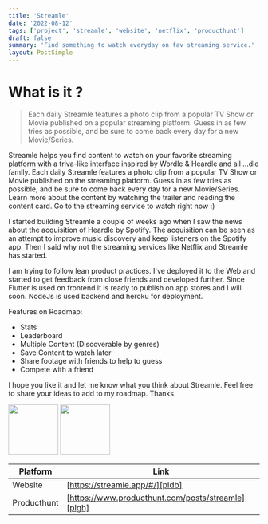 ```yaml
---
title: 'Streamle'
date: '2022-08-12'
tags: ['project', 'streamle', 'website', 'netflix', 'producthunt']
draft: false
summary: 'Find something to watch everyday on fav streaming service.'
layout: PostSimple
---
```


# What is it ?

> Each daily Streamle features a photo clip from a popular TV Show or Movie published on a popular streaming platform. Guess in as few tries as possible, and be sure to come back every day for a new Movie/Series.

Streamle helps you find content to watch on your favorite streaming platform with a triva-like interface inspired by Wordle & Heardle and all ...dle family. Each daily Streamle features a photo clip from a popular TV Show or Movie published on the streaming platform. Guess in as few tries as possible, and be sure to come back every day for a new Movie/Series. Learn more about the content by watching the trailer and reading the content card. Go to the streaming service to watch right now :)

I started building Streamle a couple of weeks ago when I saw the news about the acquisition of Heardle by Spotify. The acquisition can be seen as an attempt to improve music discovery and keep listeners on the Spotify app. Then I said why not the streaming services like Netflix and Streamle has started.

I am trying to follow lean product practices. I've deployed it to the Web and started to get feedback from close friends and developed further. Since Flutter is used on frontend it is ready to publish on app stores and I will soon. NodeJs is used backend and heroku for deployment.

Features on Roadmap:

- Stats
- Leaderboard
- Multiple Content (Discoverable by genres)
- Save Content to watch later
- Share footage with friends to help to guess
- Compete with a friend

I hope you like it and let me know what you think about Streamle. Feel free to share your ideas to add to my roadmap.
Thanks.

<p float="left">
  <img
    src="https://ph-files.imgix.net/1fca36cd-0bb4-40e9-a00d-fb6e027cdaf2.png?auto=format&auto=compress&codec=mozjpeg&cs=strip&w=124&h=220&fit=max&dpr=1"
    width="100"
  />
  <img
    src="https://ph-files.imgix.net/feb0adbe-4740-4974-a13c-c52177aef6ae.png?auto=format&auto=compress&codec=mozjpeg&cs=strip&w=124&h=220&fit=max&dpr=1"
    width="100"
  />
</p>

| Platform    | Link                                               |
| ----------- | -------------------------------------------------- |
| Website     | [https://streamle.app/#/][pldb]                    |
| Producthunt | [https://www.producthunt.com/posts/streamle][plgh] |
